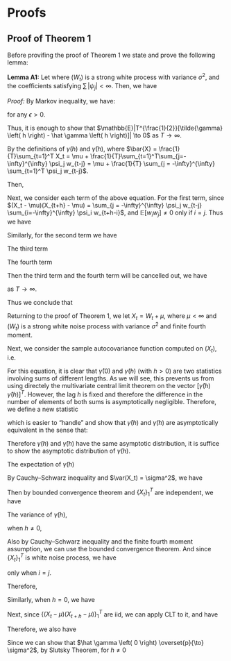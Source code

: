 # Proofs

## Proof of Theorem 1

Before provifing the proof of Theorem 1 we state and prove the following lemma:

**Lemma A1:** Let 
\begin{equation}
X_t = \mu + \sum\limits_{j = -\infty}^{\infty} \psi_j W_{t-j},
\end{equation}
where $(W_t)$ is a strong white process with variance $\sigma^2$, and the coefficients satisfying $\sum \, |\psi_j| < \infty$. Then, we have
    \begin{equation*}
        T^{\frac{1}{2}}[\tilde{\gamma} \left( h \right) - \hat \gamma \left( h \right)] = o_p(1).
    \end{equation*}

*Proof:* By Markov inequality, we have:

<!-- I changed Markov inequ from < to <=, correct? -->
\begin{equation*}
\mathbb{P}\left( |T^{\frac{1}{2}}[\tilde{\gamma} \left( h \right) - \hat \gamma \left( h \right)]| \geq \epsilon \right) \leq \frac{\mathbb{E}|T^{\frac{1}{2}}[\tilde{\gamma} \left( h \right) - \hat \gamma \left( h \right)]|}{\epsilon},
\end{equation*}
for any $\epsilon > 0$.

Thus, it is enough to show that $\mathbb{E}|T^{\frac{1}{2}}[\tilde{\gamma} \left( h \right) - \hat \gamma \left( h \right)]| \to 0$ as $T \to \infty$.

By the definitions of $\tilde{\gamma} \left( h \right)$ and $\hat \gamma \left( h \right)$,
\begin{equation*}
\begin{aligned}
T^{\frac{1}{2}}[\tilde{\gamma} \left( h \right) - \hat \gamma \left( h \right)] &= \frac{T^{\frac{1}{2}}}{T} \sum_{t = T-h+1}^{T}(X_t - \mu)(X_{t+h} - \mu) \\
&+ \frac{T^{\frac{1}{2}}}{T} \sum_{t = 1}^{T-h}\left[(X_t - \mu)(X_{t+h} - \mu) - (X_t - \bar{X})(X_{t+h} - \bar{X})\right]\\
&= \frac{T^{\frac{1}{2}}}{T} \sum_{t = T-h+1}^{T}(X_t - \mu)(X_{t+h} - \mu) \\
&+ \frac{T^{\frac{1}{2}}}{T} \sum_{t = 1}^{T-h}\left[(X_t - \mu)(X_{t+h} - \mu) - (X_t - \mu + \mu - \bar{X})(X_{t+h} - \mu + \mu - \bar{X})\right]\\
&= \frac{T^{\frac{1}{2}}}{T} \sum_{t = T-h+1}^{T}(X_t - \mu)(X_{t+h} - \mu) \\
&+ \frac{T^{\frac{1}{2}}}{T} \sum_{t = 1}^{T-h}\left[(\bar{X} - \mu)(X_{t+h} - \mu) + (\bar{X} - \mu)(X_t - \mu) - (\bar{X} - \mu)^2\right],
\end{aligned}
\end{equation*}
where $\bar{X} = \frac{1}{T}\sum_{t=1}^T X_t = \mu + \frac{1}{T}\sum_{t=1}^T\sum_{j=-\infty}^{\infty} \psi_j w_{t-j} = \mu + \frac{1}{T} \sum_{j = -\infty}^{\infty} \sum_{t=1}^T \psi_j w_{t-j}$.

Then,
\begin{equation*}
\begin{aligned}
\mathbb{E}|T^{\frac{1}{2}}[\tilde{\gamma} \left( h \right) - \hat \gamma \left( h \right)]| &\leq \frac{T^{\frac{1}{2}}}{T} \sum_{t = T-h+1}^{T} \mathbb{E}|(X_t - \mu)(X_{t+h} - \mu)|\\
&+ \frac{T^{\frac{1}{2}}}{T} \sum_{t = 1}^{T-h} \left[\mathbb{E} |(\bar{X} - \mu)(X_{t+h} - \mu)| + \mathbb{E} |(\bar{X} - \mu)(X_t - \mu)| - \mathbb{E}[(\bar{X} - \mu)^2]\right]
\end{aligned}
\end{equation*}

Next, we consider each term of the above equation. For the first term, since $(X_t - \mu)(X_{t+h} - \mu) = \sum_{j = -\infty}^{\infty} \psi_j w_{t-j} \sum_{i=-\infty}^{\infty} \psi_i w_{t+h-i}$, and $\mathbb{E}[w_iw_j] \neq 0$ only if $i = j$. Thus we have
\begin{equation*}
\mathbb{E}|(X_t - \mu)(X_{t+h} - \mu)| \leq \sigma^2 \sum_{i = -\infty}^{\infty}|\psi_i \psi_{i+h}|.
\end{equation*}

Similarly, for the second term we have
\begin{equation*}
\mathbb{E}|(\bar{X} - \mu)(X_{t+h} - \mu)| \leq \frac{\sigma^2}{T} \sum_{i = -\infty}^{\infty}|\psi_i \psi_{i+h}|.
\end{equation*}

The third term
\begin{equation*}
\mathbb{E}|(\bar{X} - \mu)(X_t - \mu)| = \frac{\sigma^2}{T} \sum_{i = -\infty}^{\infty}\psi_i^2.
\end{equation*}

The fourth term
\begin{equation*}
\mathbb{E}[(\bar{X} - \mu)^2] = \frac{\sigma^2}{T} \sum_{i = -\infty}^{\infty}\psi_i^2.
\end{equation*}

Then the third term and the fourth term will be cancelled out, we have 

\begin{equation*}
\begin{aligned}
\mathbb{E}|T^{\frac{1}{2}}[\tilde{\gamma} \left( h \right) - \hat \gamma \left( h \right)]| &\leq \frac{T^{\frac{1}{2}}}{T} \sum_{t = T-h+1}^{T} \mathbb{E}|(X_t - \mu)(X_{t+h} - \mu)|\\
&+ \frac{T^{\frac{1}{2}}}{T} \sum_{t = 1}^{T-h} \left[\mathbb{E} |(\bar{X} - \mu)(X_{t+h} - \mu)|\right]\\
&\leq \frac{T^{\frac{1}{2}}}{T} h \sigma^2 \sum_{i = -\infty}^{\infty}|\psi_i \psi_{i+h}| + \frac{T^{\frac{1}{2}}}{T^2} (T-h) \sigma^2 \sum_{i = -\infty}^{\infty}|\psi_i \psi_{i+h}|\\
&= \frac{T^{\frac{1}{2}}}{T^2} (Th + T - h) \sigma^2 \sum_{i = -\infty}^{\infty}|\psi_i \psi_{i+h}| \to 0,
\end{aligned}
\end{equation*}
as $T \to \infty$.

Thus we conclude that
\begin{equation*}
T^{\frac{1}{2}}[\tilde{\gamma} \left( h \right) - \hat \gamma \left( h \right)] = o_p(1).
\end{equation*}

Returning to the proof of Theorem 1, we let $X_t = W_t + \mu$, where $\mu < \infty$ and $(W_t)$ is a strong white noise process with variance $\sigma^2$ and finite fourth moment.

Next, we consider the sample autocovariance function computed on $(X_t)$, i.e.

\begin{equation*}
    \hat \gamma \left( h \right) = \frac{1}{T}\sum\limits_{t = 1}^{T - h} {\left( {{X_t} - \bar X} \right)\left( {{X_{t + h}} - \bar X} \right)}.
\end{equation*}

For this equation, it is clear that $\hat \gamma \left( 0 \right)$ and $\hat \gamma \left( h \right)$ (with $h > 0$) are two statistics involving sums of different lengths. As we will see, this prevents us from using directely the multivariate central limit theorem on the vector $[ \hat \gamma \left( h \right) \;\;\; \hat \gamma \left( h \right) ]^T$. However, the lag $h$ is fixed and therefore the difference in the number of elements of both sums is asymptotically negligible. Therefore, we define a new statistic 

\begin{equation*}
    \tilde{\gamma} \left( h \right) = \frac{1}{T}\sum\limits_{t = 1}^{T} {\left( {{X_t} - \mu} \right)\left( {{X_{t + h}} - \mu} \right)},
\end{equation*}

which is easier to "handle" and show that $\hat \gamma \left( h \right)$ and $\tilde{\gamma} \left( h \right)$ are asymptotically equivalent in the sense that:

\begin{equation*}
    T^{\frac{1}{2}}[\tilde{\gamma} \left( h \right) - \hat \gamma \left( h \right)] = o_p(1).
\end{equation*}

Therefore $\tilde{\gamma} \left( h \right)$ and $\hat \gamma \left( h \right)$ have the same asymptotic distribution, it is suffice to show the asymptotic distribution of $\tilde{\gamma} \left( h \right)$.

The expectation of $\tilde{\gamma} \left( h \right)$
\begin{equation*}
    \mathbb{E}[\tilde{\gamma} \left( h \right)] = \frac{1}{T}\mathbb{E}\left[\sum\limits_{t = 1}^{T} {\left( {{X_t} - \mu} \right)\left( {{X_{t + h}} - \mu} \right)}\right].
\end{equation*}

By Cauchy–Schwarz inequality and $\var(X_t) = \sigma^2$, we have
\begin{equation*}
    \sum\limits_{t = 1}^{T} {\left( {{X_t} - \mu} \right)\left( {{X_{t + h}} - \mu} \right)} \leq \sum\limits_{t = 1}^{T} {\left( {{X_t} - \mu} \right)^2} \sum\limits_{t = 1}^{T} {\left( {{X_{t + h}} - \mu} \right)^2} < \infty.
\end{equation*}

Then by bounded convergence theorem and $\{X_t\}_1^T$ are independent, we have

\begin{equation*}
    \mathbb{E}[\tilde{\gamma} \left( h \right)] = \frac{1}{T}\left[\sum\limits_{t = 1}^{T} { \mathbb{E}\left( {{X_t} - \mu} \right)\mathbb{E}\left( {{X_{t + h}} - \mu} \right)}\right] =
    \begin{cases}
        \sigma^2, & \text{for } h = 0\\
        0, & \text{for } h \neq 0
    \end{cases}.
\end{equation*}


The variance of $\tilde{\gamma} \left( h \right)$, 

when $h \neq 0$,
\begin{equation*}
    \begin{aligned}
        \var[\tilde{\gamma} \left( h \right)] &= \frac{1}{T^2}\mathbb{E}\left\{\left[\sum\limits_{t = 1}^{T} {\left( {{X_t} - \mu} \right)\left( {{X_{t + h}} - \mu} \right)}\right]^2\right\}\\
        &= \frac{1}{T^2}\mathbb{E}\left\{\left[\sum\limits_{i = 1}^{T} {\left( {{X_i} - \mu} \right)\left( {{X_{i + h}} - \mu} \right)}\right] \left[\sum\limits_{j = 1}^{T} {\left( {{X_j} - \mu} \right)\left( {{X_{j + h}} - \mu} \right)}\right]\right\}\\
        &= \frac{1}{T^2}\mathbb{E}\left[\sum\limits_{i = 1}^{T}\sum\limits_{j = 1}^{T} {\left( {{X_i} - \mu} \right)\left( {{X_{i + h}} - \mu} \right)}{\left( {{X_j} - \mu} \right)\left( {{X_{j + h}} - \mu} \right)}\right].
    \end{aligned}
\end{equation*}

Also by Cauchy–Schwarz inequality and the finite fourth moment assumption, we can use the bounded convergence theorem. And since $\{X_t\}_1^T$ is white noise process, we have 


\begin{equation*}
    \mathbb{E}\left[{\left( {{X_i} - \mu} \right)\left( {{X_{i + h}} - \mu} \right)}{\left( {{X_j} - \mu} \right)\left( {{X_{j + h}} - \mu} \right)}\right] \neq 0
\end{equation*}
only when $i = j$.

Therefore,
\begin{equation*}
    \begin{aligned}
        \var[\tilde{\gamma} \left( h \right)] &= \frac{1}{T^2}\sum\limits_{i = 1}^{T} \mathbb{E}\left[ {\left( {{X_i} - \mu} \right)^2\left( {{X_{i + h}} - \mu} \right)^2}\right]\\
        &= \frac{1}{T^2}\sum\limits_{i = 1}^{T} \mathbb{E}{\left( {{X_i} - \mu} \right)^2\mathbb{E}\left( {{X_{i + h}} - \mu} \right)^2}\\
        &= \frac{1}{T}\sigma^4, \text{for } (h \neq 0).
    \end{aligned}
\end{equation*}

Similarly, when $h = 0$, we have

\begin{equation*}
    \begin{aligned}
        \var[\tilde{\gamma} \left( 0 \right)] &= \frac{1}{T^2}\mathbb{E}\left\{\left[\sum\limits_{t = 1}^{T} {\left( {{X_t} - \mu} \right)^2}\right]^2\right\} - \frac{1}{T^2}\left[\mathbb{E}\sum\limits_{t = 1}^{T} {\left( {{X_t} - \mu} \right)^2}\right]^2\\
        &= \frac{2}{T}\sigma^4, \text{for } (h = 0).
    \end{aligned}
\end{equation*}

Next, since $\{\left( {{X_t} - \mu} \right)\left( {{X_{t + h}} - \mu} \right)\}_1^T$ are iid, we can apply CLT to it, and have
\begin{equation*}
    \sqrt{T}\tilde{\gamma} \left( h \right) = \frac{1}{\sqrt{T}}\sum\limits_{t = 1}^{T} {\left( {{X_t} - \mu} \right)\left( {{X_{t + h}} - \mu} \right)} \overset{\mathcal{D}}{\to} 
    \begin{cases}
        N(\sigma^2, 2\sigma^4), & \text{for } h = 0\\
        N(0, \sigma^4), & \text{for } h \neq 0
    \end{cases}.
\end{equation*}


Therefore, we also have
\begin{equation*}
    \sqrt{T}\hat \gamma \left( h \right) \overset{\mathcal{D}}{\to} 
    \begin{cases}
        N(\sigma^2, 2\sigma^4), & \text{for } h = 0\\
        N(0, \sigma^4), & \text{for } h \neq 0
    \end{cases}.
\end{equation*}

Since we can show that $\hat \gamma \left( 0 \right) \overset{p}{\to} \sigma^2$, by Slutsky Theorem, for $h \neq 0$
\begin{equation*}
    \hat \rho \left( h \right) = \frac{ \hat \gamma \left( h \right)}{\hat \gamma \left( 0 \right)} \overset{\mathcal{D}}{\to} N(0, \frac{1}{T}).
\end{equation*}


